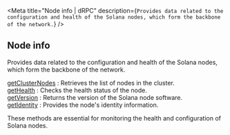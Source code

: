 
<Meta
  title="Node info | dRPC"
  description={`Provides data related to the configuration and health of the Solana nodes, which form the backbone of the network.`}
/>
## Node info

Provides data related to the configuration and health of the Solana nodes, which form the backbone of the network.

[getClusterNodes](/solana-api/nodeinfo/getClusterNodes) : Retrieves the list of nodes in the cluster. \
[getHealth](/solana-api/nodeinfo/getHealth) : Checks the health status of the node. \
[getVersion](/solana-api/nodeinfo/getVersion) : Returns the version of the Solana node software. \
[getIdentity](/solana-api/nodeinfo/getIdentity) : Provides the node's identity information.

These methods are essential for monitoring the health and configuration of Solana nodes.

<Space h={16} />
<GetStarted />
